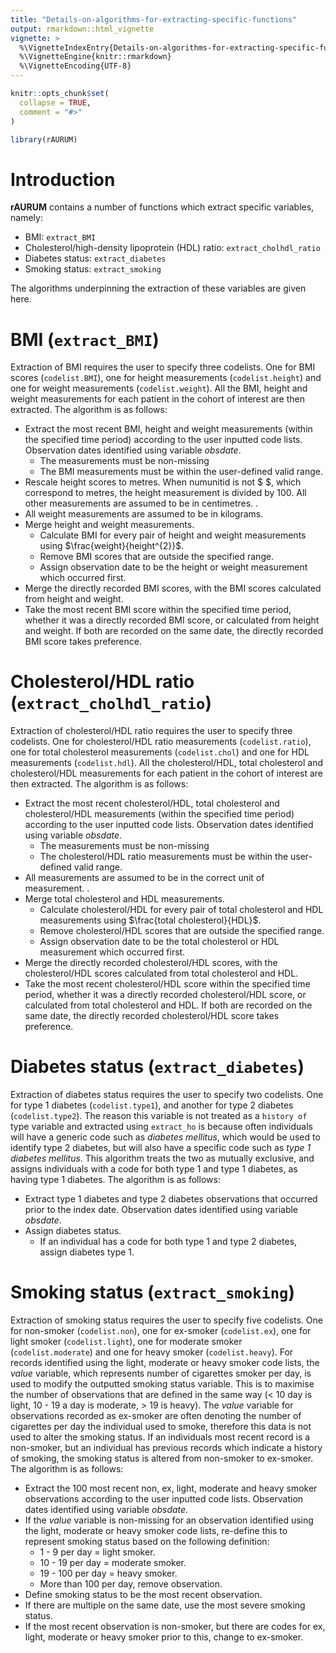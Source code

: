 ```yaml
---
title: "Details-on-algorithms-for-extracting-specific-functions"
output: rmarkdown::html_vignette
vignette: >
  %\VignetteIndexEntry{Details-on-algorithms-for-extracting-specific-functions}
  %\VignetteEngine{knitr::rmarkdown}
  %\VignetteEncoding{UTF-8}
---
```


```r
knitr::opts_chunk$set(
  collapse = TRUE,
  comment = "#>"
)
```

```r
library(rAURUM)
```

# Introduction

**rAURUM** contains a number of functions which extract specific variables, namely:

* BMI: `extract_BMI`
* Cholesterol/high-density lipoprotein (HDL) ratio: `extract_cholhdl_ratio`
* Diabetes status: `extract_diabetes`
* Smoking status: `extract_smoking`

The algorithms underpinning the extraction of these variables are given here.

# BMI (`extract_BMI`)

Extraction of BMI requires the user to specify three codelists. One for BMI scores (`codelist.BMI`), one for height measurements (`codelist.height`) and one for weight measurements (`codelist.weight`). All the BMI, height and weight measurements for each patient in the cohort of interest are then extracted. The algorithm is as follows:

* Extract the most recent BMI, height and weight measurements (within the specified time period) according to the user inputted code lists. Observation dates identified using variable *obsdate*.
  + The measurements must be non-missing
  + The BMI measurements must be within the user-defined valid range.
* Rescale height scores to metres. When numunitid is not $ \in {173, 432, 3202}$, which correspond to metres, the height measurement is divided by 100. All other measurements are assumed to be in centimetres. \textbf{LOOK AT THIS}.
* All weight measurements are assumed to be in kilograms.
* Merge height and weight measurements.
  + Calculate BMI for every pair of height and weight measurements using $\frac{weight}{height^{2}}$.
  + Remove BMI scores that are outside the specified range.
  + Assign observation date to be the height or weight measurement which occurred first.
* Merge the directly recorded BMI scores, with the BMI scores calculated from height and weight.
* Take the most recent BMI score within the specified time period, whether it was a directly recorded BMI score, or calculated from height and weight. If both are recorded on the same date, the directly recorded BMI score takes preference. 

# Cholesterol/HDL ratio (`extract_cholhdl_ratio`)

Extraction of cholesterol/HDL ratio requires the user to specify three codelists. One for cholesterol/HDL ratio measurements (`codelist.ratio`), one for total cholesterol measurements (`codelist.chol`) and one for HDL measurements (`codelist.hdl`). All the cholesterol/HDL, total cholesterol and cholesterol/HDL measurements for each patient in the cohort of interest are then extracted. The algorithm is as follows:

* Extract the most recent cholesterol/HDL, total cholesterol and cholesterol/HDL measurements (within the specified time period) according to the user inputted code lists. Observation dates identified using variable *obsdate*.
  + The measurements must be non-missing
  + The cholesterol/HDL ratio measurements must be within the user-defined valid range.
* All measurements are assumed to be in the correct unit of measurement. \textbf{LOOK AT THIS}.
* Merge total cholesterol and HDL measurements.
  + Calculate cholesterol/HDL for every pair of total cholesterol and HDL measurements using $\frac{total cholesterol}{HDL}$.
  + Remove cholesterol/HDL scores that are outside the specified range.
  + Assign observation date to be the total cholesterol or HDL measurement which occurred first.
* Merge the directly recorded cholesterol/HDL scores, with the cholesterol/HDL scores calculated from total cholesterol and HDL.
* Take the most recent cholesterol/HDL score within the specified time period, whether it was a directly recorded cholesterol/HDL score, or calculated from total cholesterol and HDL. If both are recorded on the same date, the directly recorded cholesterol/HDL score takes preference.

# Diabetes status (`extract_diabetes`)

Extraction of diabetes status requires the user to specify two codelists. One for type 1 diabetes (`codelist.type1`), and another for type 2 diabetes (`codelist.type2`). The reason this variable is not treated as a `history of` type variable and extracted using `extract_ho` is because often individuals will have a generic code such as *diabetes mellitus*, which would be used to identify type 2 diabetes, but will also have a specific code such as *type 1 diabetes mellitus*. This algorithm treats the two as mutually exclusive, and assigns individuals with a code for both type 1 and type 1 diabetes, as having type 1 diabetes. The algorithm is as follows:

* Extract type 1 diabetes and type 2 diabetes observations that occurred prior to the index date. Observation dates identified using variable *obsdate*.
* Assign diabetes status.
  + If an individual has a code for both type 1 and type 2 diabetes, assign diabetes type 1.

# Smoking status (`extract_smoking`)

Extraction of smoking status requires the user to specify five codelists. One for non-smoker (`codelist.non`), one for ex-smoker (`codelist.ex`), one for light smoker (`codelist.light`), one for moderate smoker (`codelist.moderate`) and one for heavy smoker (`codelist.heavy`). For records identified using the light, moderate or heavy smoker code lists, the *value* variable, which represents number of cigarettes smoker per day, is used to modify the outputted smoking status variable. This is to maximise the number of observations that are defined in the same way (< 10 day is light, 10 - 19 a day is moderate, > 19 is heavy). The *value* variable for observations recorded as ex-smoker are often denoting the number of cigarettes per day the individual used to smoke, therefore this data is not used to alter the smoking status. If an individuals most recent record is a non-smoker, but an individual has previous records which indicate a history of smoking, the smoking status is altered from non-smoker to ex-smoker. The algorithm is as follows:

* Extract the 100 most recent non, ex, light, moderate and heavy smoker observations according to the user inputted code lists. Observation dates identified using variable *obsdate*.
* If the *value* variable is non-missing for an observation identified using the light, moderate or heavy smoker code lists, re-define this to represent smoking status based on the following definition:
  + 1 - 9 per day = light smoker.
  + 10 - 19 per day = moderate smoker.
  + 19 - 100 per day = heavy smoker.
  + More than 100 per day, remove observation.
* Define smoking status to be the most recent observation.
* If there are multiple on the same date, use the most severe smoking status.
* If the most recent observation is non-smoker, but there are codes for ex, light, moderate or heavy smoker prior to this, change to ex-smoker.






